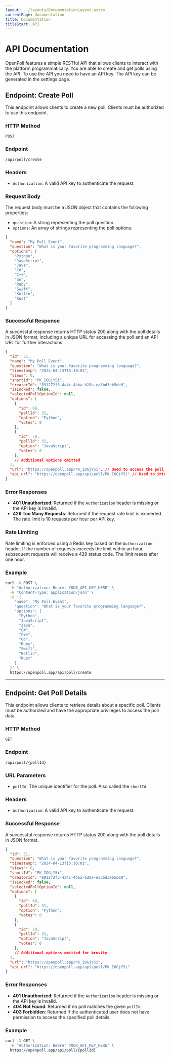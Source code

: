 ```yaml
---
layout: ../layouts/DocumentationLayout.astro
currentPage: documentation
title: Documentation
titleStart: API
---
```


# API Documentation

OpenPoll features a simple RESTful API that allows clients to interact with the platform programmatically. 
You are able to create and get polls using the API. To use the API you need to have an API key. The API key can be generated in the settings page.

## Endpoint: Create Poll

This endpoint allows clients to create a new poll. Clients must be authorized to use this endpoint.

### HTTP Method
`POST`

### Endpoint
`/api/poll/create`

### Headers
- `Authorization`: A valid API key to authenticate the request.

### Request Body
The request body must be a JSON object that contains the following properties:
- `question`: A string representing the poll question.
- `options`: An array of strings representing the poll options.

```json
{
  "name": "My Poll Event",
  "question": "What is your favorite programming language?",
  "options": [
    "Python",
    "JavaScript",
    "Java",
    "C#",
    "C++",
    "Go",
    "Ruby",
    "Swift",
    "Kotlin",
    "Rust"
  ]
}
```

### Successful Response
A successful response returns HTTP status 200 along with the poll details in JSON format, including a unique URL for accessing the poll and an API URL for further interactions.

```json
{
  "id": 31,
  "name": "My Poll Event",
  "question": "What is your favorite programming language?",
  "timestamp": "2024-04-13T15:10:01",
  "views": 0,
  "shortId": "PK_IOGjY5i",
  "creatorId": "891272f3-4a4c-4bba-b28a-ea3bd3eb5de0",
  "isLocked": false,
  "selectedPollOptionId": null,
  "options": [
    {
      "id": 69,
      "pollId": 31,
      "option": "Python",
      "votes": 0
    },
    {
      "id": 70,
      "pollId": 31,
      "option": "JavaScript",
      "votes": 0
    },
    // Additional options omitted 
  ],
  "url": "https://openpoll.app/PK_IOGjY5i", // Used to access the poll on the web
  "api_url": "https://openpoll.app/api/poll/PK_IOGjY5i" // Used to interact with the poll via the API
}
```

### Error Responses
- **401 Unauthorized**: Returned if the `Authorization` header is missing or the API key is invalid.
- **429 Too Many Requests**: Returned if the request rate limit is exceeded. The rate limit is 10 requests per hour per API key.

### Rate Limiting
Rate limiting is enforced using a Redis key based on the `Authorization` header. If the number of requests exceeds the limit within an hour, subsequent requests will receive a 429 status code. The limit resets after one hour.

### Example
```bash
curl -X POST \
  -H "Authorization: Bearer YOUR_API_KEY_HERE" \
  -H "Content-Type: application/json" \
  -d '{
    "name": "My Poll Event",
    "question": "What is your favorite programming language?",
    "options": [
      "Python",
      "JavaScript",
      "Java",
      "C#",
      "C++",
      "Go",
      "Ruby",
      "Swift",
      "Kotlin",
      "Rust"
    ]
  }' \
  https://openpoll.app/api/poll/create
```

---

## Endpoint: Get Poll Details

This endpoint allows clients to retrieve details about a specific poll. Clients must be authorized and have the appropriate privileges to access the poll data.

### HTTP Method
`GET`

### Endpoint
`/api/poll/{pollId}`

### URL Parameters
- `pollId`: The unique identifier for the poll. Also called the `shortId`.

### Headers
- `Authorization`: A valid API key to authenticate the request.

### Successful Response
A successful response returns HTTP status 200 along with the poll details in JSON format.

```json
{
  "id": 31,
  "question": "What is your favorite programming language?",
  "timestamp": "2024-04-13T15:10:01",
  "views": 0,
  "shortId": "PK_IOGjY5i",
  "creatorId": "891272f3-4a4c-4bba-b28a-ea3bd3eb5de0",
  "isLocked": false,
  "selectedPollOptionId": null,
  "options": [
    {
      "id": 69,
      "pollId": 31,
      "option": "Python",
      "votes": 0
    },
    {
      "id": 70,
      "pollId": 31,
      "option": "JavaScript",
      "votes": 0
    },
    // Additional options omitted for brevity
  ],
  "url": "https://openpoll.app/PK_IOGjY5i",
  "api_url": "https://openpoll.app/api/poll/PK_IOGjY5i"
}
```

### Error Responses
- **401 Unauthorized**: Returned if the `Authorization` header is missing or the API key is invalid.
- **404 Not Found**: Returned if no poll matches the given `pollId`.
- **403 Forbidden**: Returned if the authenticated user does not have permission to access the specified poll details.

### Example
```bash
curl -X GET \
  -H "Authorization: Bearer YOUR_API_KEY_HERE" \
  https://openpoll.app/api/poll/{pollId}
```